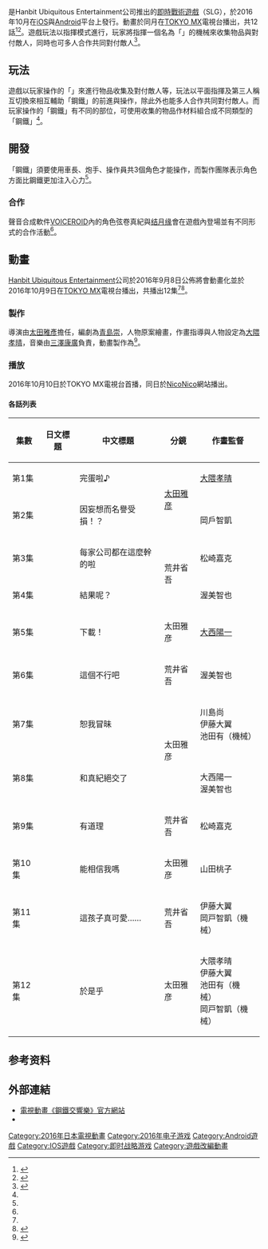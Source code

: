 {{NoteTA
| G1 = Games
}}
{{Infobox animanga/Headerofja
| title= 鋼鐵交響樂
| image= Hagane Orchestra Game Poster.jpg
| size= 
| caption= 《鋼鐵交響樂》遊戲宣傳海報
| japanese= はがねオーケストラ
| english=
| kana=
| romaji=
| genre=
}}
{{Infobox animanga/Game
| 標題=
| 類型= [[即時戰略遊戲|即時戰略]]
| 使用平台= [[iOS|iOS]]、[[Android|Android]]
| 遊戲引擎=
| 開發團隊= TeamPSG
| 代理商= Hanbit Ubiquitous Entertainment Inc.
| 製作人=
| 監製=
| 腳本=
| 程式=
| 音樂=
| 美術=
| 遊戲人數= [[单人电子游戏|单人]]
| 發售日= '''Android'''{{vgrelease|JP|2016年10月8日}}'''iOS'''{{Vgrelease|JP|2016年10月下旬}}
| 對象年齡=
| 結局數=
}}
{{Infobox animanga/TVAnime
| 標題=
| 圖像=
| 原案=
| 原作= Hanbit Ubiquitous Entertainment Inc.
| 總導演=
| 導演= [[太田雅彥|太田雅彥]]
| 劇本統籌= [[青島崇|青島崇]]
| 編劇= 青島崇
| 人物原案= {{link-ja|今野隼史|今野隼史}}
| 人物設定= [[大隈孝晴|大隈孝晴]]
| 機械設定=
| 音樂= [[三澤康廣|三澤康廣]]
| 音樂製作=
| 動畫製作= {{link-ja|Fanworks|ファンワークス}}
| 製作=
| 代理發行=
| 其他代理發行=
| 播放電視台= [[TOKYO_MX|TOKYO MX]]
| 其他電視台=
| 播放開始= 2016年10月
| 播放結束= 2016年12月
| 網路=
| 話數= 全12話
| 其他=
| 版權=
}}
{{Infobox animanga/Footerofja}}

{{日本作品|鋼鐵交響樂|はがねオーケストラ}}是Hanbit Ubiquitous Entertainment公司推出的[[即時戰術遊戲|即時戰術遊戲]]（SLG），於2016年10月在[[iOS|iOS]]與[[Android|Android]]平台上發行。動畫於同月在[[TOKYO_MX|TOKYO MX]]電視台播出，共12話<ref name="TV-1">{{Cite web |date=2010-09-08 |url=http://mtgamer.com/rpg%E6%96%B0%E4%BD%9C%E3%80%8C%E9%8B%BC%E9%90%B5%E4%BA%A4%E9%9F%BF%E6%A8%82%E3%80%8Dtv%E5%8B%95%E7%95%AB%E5%8C%96%E6%B1%BA%E5%AE%9A%EF%BC%8110%E6%9C%88%E5%90%8C%E6%AD%A5%E6%8E%A8%E5%87%BA/ |title=RPG新作「鋼鐵交響樂」TV動畫化決定！10月同步推出 |publisher=MTGamer |accessdate=2016-10-18 |archiveurl=https://web.archive.org/web/20161018110100/http://mtgamer.com/rpg%E6%96%B0%E4%BD%9C%E3%80%8C%E9%8B%BC%E9%90%B5%E4%BA%A4%E9%9F%BF%E6%A8%82%E3%80%8Dtv%E5%8B%95%E7%95%AB%E5%8C%96%E6%B1%BA%E5%AE%9A%EF%BC%8110%E6%9C%88%E5%90%8C%E6%AD%A5%E6%8E%A8%E5%87%BA/ |archivedate=2016-10-18 |deadurl=yes }}</ref><ref>{{Cite web |date= 2010-09-09 |url=http://www.animen.com.tw/NewsArea/NewsItemDetail?NewsId=18270&categoryId=800&realCategoryId=1&subCategoryId=5 |title=手機遊戲《鋼鐵交響樂》宣布電視動畫化，首波詳細情報一併曝光！ |publisher=Animen動漫平台 |accessdate=2016-10-18 |archiveurl=https://web.archive.org/web/20161018105832/http://www.animen.com.tw/NewsArea/NewsItemDetail?NewsId=18270&categoryId=800&realCategoryId=1&subCategoryId=5 |archivedate=2016-10-18 |deadurl=no}}</ref>。遊戲玩法以指揮模式進行，玩家將指揮一個名為「{{nihongo|鋼鐵|ハガネ}}」的機械來收集物品與對付敵人，同時也可多人合作共同對付敵人<ref name="GamePlay-1">{{Cite web |date= 2010-08-26 |url=http://gnn.gamer.com.tw/0/136550.html |title=機械軍武系手機新作《鋼鐵交響樂》於日本舉辦「駕駛測試會」 |publisher=4Gamer.net、GNN新聞 |accessdate=2016-10-18 |archiveurl=https://web.archive.org/web/20160827200926/http://gnn.gamer.com.tw/0/136550.html |archivedate=2016-08-27 |deadurl=no}}</ref>。

== 玩法 ==

遊戲以玩家操作的「{{nihongo|鋼鐵|ハガネ}}」來進行物品收集及對付敵人等，玩法以平面指揮及第三人稱互切換來相互輔助「鋼鐵」的前進與操作，除此外也能多人合作共同對付敵人。而玩家操作的「鋼鐵」有不同的部位，可使用收集的物品作材料組合成不同類型的「鋼鐵」<ref name="GamePlay-1" />。

<!-- == 概要 ==

=== 故事簡介 ===

=== 角色 ===

 -->
== 開發 ==

「鋼鐵」須要使用車長、炮手、操作員共3個角色才能操作，而製作團隊表示角色方面比鋼鐵更加注入心力<ref name="GamePlay-1" />。

=== 合作 ===

聲音合成軟件[[VOICEROID|VOICEROID]]內的角色弦卷真紀與[[结月缘|结月缘]]會在遊戲內登場並有不同形式的合作活動<ref name="GamePlay-1" />。

== 動畫 ==

[[Hanbit_Ubiquitous_Entertainment|Hanbit Ubiquitous Entertainment]]公司於2016年9月8日公佈將會動畫化並於2016年10月9日在[[TOKYO_MX|TOKYO MX]]電視台播出，共播出12集<ref name="TV-1" /><ref>{{Cite web |date= 2010-09-08 |url=http://www.4gamer.net/games/307/G030794/20160908019/ |script-title=ja:「はがねオーケストラ」のTVアニメがTOKYO MXで10月9日に放送スタート。アニメと同時期にアプリ版の配信開始も予定 |publisher=4Gamer.net |accessdate=2016-10-20 |archiveurl=https://web.archive.org/web/20160909143908/http://www.4gamer.net/games/307/G030794/20160908019/ |archivedate=2016-09-09 |deadurl=no |language=ja}}</ref>。

=== 製作 ===

導演由[[太田雅彥|太田雅彥]]擔任，編劇為[[青島崇|青島崇]]，人物原案{{link-ja|今野隼史|今野隼史}}繪畫，作畫指導與人物設定為[[大隈孝晴|大隈孝晴]]，音樂由[[三澤康廣|三澤康廣]]負責，動畫製作為{{link-ja|Fanworks|ファンワークス}}<ref>{{Cite web |url=http://www.hagane-orchestra.jp/staff.html |script-title=ja:TVアニメ「はがねオーケストラ」公式サイト |accessdate=2016-10-20 |language=ja |title=存档副本 |archive-url=https://web.archive.org/web/20160908112537/http://hagane-orchestra.jp/staff.html |archive-date=2016-09-08 |dead-url=yes }}</ref>。

=== 播放 ===

2016年10月10日於TOKYO MX電視台首播，同日於[[NicoNico|NicoNico]]網站播出。

==== 各話列表 ====

{| class="wikitable" style="font-size:small; margin:0px auto; text-align:center;"
!集數!!日文標題!!中文標題!!分鏡!!作畫監督
|-
| 第1集 || {{lang|ja|やっちゃった♪}} ||完蛋啦♪|| rowspan="2"|[[太田雅彦|太田雅彦]] || [[大隈孝晴|大隈孝晴]]
|-
| 第2集 || {{lang|ja|妄想による風評被害！？}} ||因妄想而名譽受損！？|| {{lang|ja|渡辺るりこ}}<br>岡戶智凱
|-
| 第3集 || {{lang|ja|どこのメーカーもやってますわ}} ||每家公司都在這麼幹的啦||rowspan=2|荒井省吾 ||松崎嘉克
|-
| 第4集 || {{lang|ja|で、どうなったの?}} ||結果呢？|| 渥美智也
|-
| 第5集 || {{lang|ja|ダウンロォォォォド!}} ||下載！|| 太田雅彦 || [[大西陽一|大西陽一]]
|-
| 第6集 || {{lang|ja|さすがにこれはないっすわ}} ||這個不行吧|| 荒井省吾 || 渥美智也
|-
| 第7集 || {{lang|ja|では、僭越ながら}} ||恕我冒昧|| rowspan=2|太田雅彦 || 川島尚<br/>伊藤大翼<br/>池田有（機械）
|-
| 第8集 || {{lang|ja|マキさんとは絶交です}} ||和真紀絕交了|| {{lang|ja|渡辺るりこ}}<br/>大西陽一<br/>渥美智也
|-
| 第9集 || {{lang|ja|一理ある}} ||有道理|| 荒井省吾 || 松崎嘉克
|-
| 第10集 || {{lang|ja|俺を信じてくれるか?}} ||能相信我嗎|| 太田雅彦 || 山田桃子
|-
| 第11集 || {{lang|ja|ふふ、可愛い子……}} ||這孩子真可愛……|| 荒井省吾 || 伊藤大翼<br/>岡戸智凱（機械）
|-
| 第12集 || {{lang|ja|てなわけで}} ||於是乎|| 太田雅彦 || 大隈孝晴<br/>伊藤大翼<br/>池田有（機械）<br/>岡戸智凱（機械）
|}

== 参考资料 ==
{{reflist|2}}

== 外部連結 ==

* [https://web.archive.org/web/20160908111712/http://hagane-orchestra.jp/index.html 電視動畫《鋼鐵交響樂》官方網站]{{ja}}
* {{twitter|haganeokstr|《鋼鐵交響樂》}}

{{太田雅彥執導作品}}

{{DEFAULTSORT:Haga ne Ookesutora}}
[[Category:2016年日本電視動畫|Category:2016年日本電視動畫]]
[[Category:2016年电子游戏|Category:2016年电子游戏]]
[[Category:Android遊戲|Category:Android遊戲]]
[[Category:IOS遊戲|Category:IOS遊戲]]
[[Category:即时战略游戏|Category:即时战略游戏]]
[[Category:遊戲改編動畫|Category:遊戲改編動畫]]